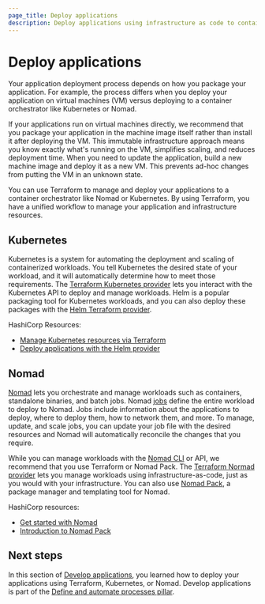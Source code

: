 ```yaml
---
page_title: Deploy applications
description: Deploy applications using infrastructure as code to container orchestrators or virtual machines with immutable infrastructure patterns.
---
```


# Deploy applications

Your application deployment process depends on how you package your application. For example, the process differs when you deploy your application on virtual machines (VM) versus deploying to a container orchestrator like  Kubernetes or Nomad.

If your applications run on virtual machines directly, we recommend that you package your application in the machine image itself rather than install it after deploying the VM. This immutable infrastructure approach means you know exactly what's running on the VM, simplifies scaling, and reduces deployment time. When you need to update the application, build a new machine image and deploy it as a new VM. This prevents ad-hoc changes from putting the VM in an unknown state.

You can use Terraform to manage and deploy your applications to a container orchestrator like Nomad or Kubernetes. By using Terraform, you have a unified workflow to manage your application and infrastructure resources.

## Kubernetes

Kubernetes is a system for automating the deployment and scaling of containerized workloads. You tell Kubernetes the desired state of your workload, and it will automatically determine how to meet those requirements. The [Terraform Kubernetes provider](https://registry.terraform.io/providers/hashicorp/kubernetes/latest) lets you interact with the Kubernetes API to deploy and manage workloads. Helm is a popular packaging tool for Kubernetes workloads, and you can also deploy these packages with the [Helm Terraform provider](https://registry.terraform.io/providers/hashicorp/helm/latest/docs).

HashiCorp Resources:

- [Manage Kubernetes resources via Terraform](/terraform/tutorials/kubernetes/kubernetes-provider)
- [Deploy applications with the Helm provider](/terraform/tutorials/kubernetes/helm-provider)

## Nomad

[Nomad](/nomad) lets you orchestrate and manage workloads such as containers, standalone binaries, and batch jobs. Nomad [jobs](/nomad/docs/job-specification) define the entire workload to deploy to Nomad. Jobs include information about the applications to deploy, where to deploy them, how to network them, and more. To manage, update, and scale jobs, you can update your job file with the desired resources and Nomad will automatically reconcile the changes that you require.

While you can manage workloads with the [Nomad CLI](/nomad/docs/commands) or API, we recommend that you use Terraform or Nomad Pack. The [Terraform Normad provider](https://registry.terraform.io/providers/hashicorp/nomad/latest) lets you manage workloads using infrastructure-as-code, just as you would with your infrastructure. You can also use [Nomad Pack](https://github.com/hashicorp/nomad-pack), a package manager and templating tool for Nomad.

HashiCorp resources:

- [Get started with Nomad](/nomad/tutorials/get-started)
- [Introduction to Nomad Pack](/nomad/tutorials/nomad-pack/nomad-pack-intro)

## Next steps

In this section of [Develop applications](/well-architected-framework/define-and-automate-processes/build-and-test/setup-application), you learned how to deploy your applications using Terraform, Kubernetes, or Nomad. Develop applications is part of the [Define and automate processes pillar](/well-architected-framework/define-and-automate-processes).
